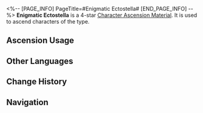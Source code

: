 <%-- [PAGE_INFO]
PageTitle=#Enigmatic Ectostella#
[END_PAGE_INFO] --%>
{{Item Infobox
|id          = 110400
|image       = Item Enigmatic Ectostella.png{{subst:void|<!--$UPLOAD:<<SpriteOutput/ItemFigures/110400.png>-<Item Enigmatic Ectostella.png>-<Item Icons>>-->}}
|type        = Character Ascension Material
|invCategory = Upgrade Materials
|rarity      = 4
|effect      = 
|description = A fathomless crystal. Ascension material for the Trailblazer.
|source1     = [[Mission Rewards]]
|source2     = [[Pom-Pom]]
}}
{{Description|Severed from the highest of beings, this crystal reflects ever-changing mirages. The past and future intertwine on each of its countless facets, attempting to swallow up all observers.<br /><br />''"Civilization is but a thin sheet of ice on top of the deep dark ocean of chaos."''}}
'''Enigmatic Ectostella''' is a 4-star [[Character Ascension Material]]. It is used to ascend characters of the {{Color|undefined|link=1}} type.

==Ascension Usage==
{{Ascension Usage}}

==Other Languages==
{{Other Languages
|en   = Enigmatic Ectostella
|zhs  = 深邃的星外质
|zht  = 深邃的星外質
|ja   = 深邃な星外物質
|ko   = 깊은 별의 외형질
|es   = Ectoestela profunda
|fr   = Ectostella énigmatique
|ru   = Бездонная экзоплазма
|th   = Enigmatic Ectostella
|vi   = Sinh Thái Sâu Xa
|de   = Profunde Ecostella
|id   = Enigmatic Ectostella
|pt   = Ectostella Enigmática
}}

==Change History==
{{Change History|1.0}}

==Navigation==
{{Upgrade Material Navbox}}